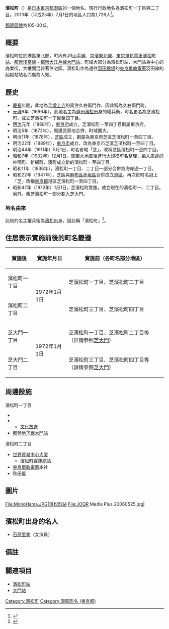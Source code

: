 {{Pathnav|日本|東京都|[[港區_(東京)|港區]]|frame=1}}
{{not|滨松市}}
{{Infobox Settlement
|official_name = 濱松町
|native_name =
|settlement_type = [[町|町]]
|image_skyline = Looking down at Hamamatsucho.JPG
|imagesize = 250px
|image_caption = 濱松町空照圖
|image_flag =
|image_seal =
| image_map =
| map_caption =
| pushpin_map =
|subdivision_type = [[國家|國家]]
|subdivision_name = [[File:Flag_of_Japan.svg|border]] [[日本|日本]]
|subdivision_type1 = [[都道府縣|都道府縣]]
|subdivision_name1 = [[File:Flag_of_Tokyo_Prefecture.svg|25px]] [[東京都|東京都]]
|subdivision_type2 = [[東京都區部|特別區]]
|subdivision_name2 = [[File:Flag_of_Minato,_Tokyo.svg|25px]] [[港區_(東京都)|港區]]
|established_title =
|established_date =
|government_type =
|leader_title =
|leader_name =
|area_magnitude =
|area_total_sq_mi =
|area_total_km2 =
|area_land_sq_mi =
|area_land_km2 =
|area_urban_sq_mi =
|area_urban_km2 =
|area_metro_km2 =
|area_metro_sq_mi =
|population_as_of= 2013年（平成25年）7月1日
|population_footnotes =
|population_total = 1726
|population_urban =
|population_metro =
|population_density_sq_mi =
|population_density_km2 =
| timezone = [[日本標準時間|JST]]
| utc_offset = +9
|timezone_DST =
|utc_offset_DST =
|latd=|latm=|lats=|latNS=
|longd=|longm=|longs=|longEW=
|elevation_footnotes=
|elevation_m =
|elevation_ft =
|postal_code_type = [[郵遞區號|郵遞區號]]
|postal_code = 105-0013
|area_code =
|website =
|footnotes =
}}
'''濱松町'''（{{jpn|j=浜松町|hg=はままつちょう|rm=Hamamatsuchō|f=y}}）是[[日本|日本]][[東京都|東京都]][[港區_(東京)|港區]]的一個地名。現行行政地名為濱松町一丁目與二丁目。2013年（平成25年）7月1日的地區人口為1,726人<ref>{{Cite web |url=http://www.city.minato.tokyo.jp/toukeichousa/kuse/toke/jinko/chocho/shiba/2013/07.html |title=港区公式ホームページ／2013年7月（町丁目別人口・世帯数（芝地区総合支所管内）） |accessdate=2013-08-08 |archive-date=2014-01-06 |archive-url=https://web.archive.org/web/20140106031952/http://www.city.minato.tokyo.jp/toukeichousa/kuse/toke/jinko/chocho/shiba/2013/07.html |dead-url=no }}</ref>。

[[郵遞區號|郵遞區號]]為105-0013。

== 概要 ==
濱松町位於港區東北部，町內有JR[[山手線|山手線]]、[[京濱東北線|京濱東北線]]、[[東京單軌電車|東京單軌電車]][[濱松町站|濱松町站]]、[[都營地下鐵淺草線|都營淺草線]]・[[都營地下鐵大江戶線|都營大江戶線]][[大門站_(東京都)|大門站]]。町域大部分為濱松町站、大門站為中心的商業街，大樓間混雜著住宅區。濱松町作為通往[[羽田機場|羽田機場]]的[[東京單軌電車|東京單軌電車]]羽田線的起點站站名而廣為人知。

==歷史==
* [[慶長|慶長]]年間，此地{{link-ja|名主|名主}}為芝[[增上寺|增上寺]]的{{link-ja|代官|代官}}奥住久右衛門作，因此稱為久右衛門町。
* [[元祿|元祿]]9年（1696年），此地名主為[[遠州|遠州]][[濱松市|濱松]]出身的權兵衛，町名更名為芝濱松町，成立芝濱松町一丁目至四丁目。
* [[明治|明治]]元年（1868年），[[東京府|東京府]]成立，芝濱松町一至四丁目劃屬東京府。
* 明治5年（1872年），周邊武家地合併，町域擴大。
* 明治11年（1878年），[[芝區|芝區]]成立，劃屬為東京府芝區芝濱松町一至四丁目。
* 明治22年（1889年），[[東京市|東京市]]成立，改為東京市芝區芝濱松町一至四丁目。
* 明治44年（1911年）5月1日，町名省略「芝」，改稱芝區濱松町一至四丁目。
* [[昭和|昭和]]7年（1932年）12月1日，關東大地震後進行大規模町名整理，編入周邊的神明町、新網町、湊町成立新的濱松町一至四丁目。
* 昭和11年（1936年），濱松町一丁目、二丁目一部分合併為海岸通一丁目。
* 昭和22年（1947年），芝區與[[麻布區|麻布區]][[赤坂區|赤坂區]]合併成立[[港區_(東京都)|港區]]。再次於町名冠上「芝」改稱[[東京都|東京都]]港區芝濱松町一至四丁目。
* 昭和47年（1972年）1月1日，芝濱松町實施{{link-ja|住居表示|住居表示}}，成立現在的濱松町一、二丁目。另外，舊芝濱松町一部分劃入芝大門。

=== 地名由來 ===
此地的名主權兵衛為[[濱松市|濱松]]出身，因此稱「濱松町」<ref>{{Cite web |url=http://www.city.minato.tokyo.jp/kouhou/kuse/gaiyo/chimerekishi/09.html |title=港区公式ホームページ／浜松町（はままつちょう） |accessdate=2013-08-08 |archive-date=2013-06-25 |archive-url=https://web.archive.org/web/20130625190421/http://www.city.minato.tokyo.jp/kouhou/kuse/gaiyo/chimerekishi/09.html |dead-url=no }}</ref>。

==住居表示實施前後的町名變遷==
{|class="wikitable"
|-
!實施後
!實施年月日
!實施前（各町名部分地區）
|-
|濱松町一丁目
| rowspan="2" |1972年1月1日
|芝濱松町一丁目、芝濱松町二丁目
|-
|濱松町二丁目
|芝濱松町三丁目、芝濱松町四丁目
|-
|芝大門一丁目
| rowspan="2" |1972年1月1日
|芝濱松町一丁目、芝濱松町二丁目等　（詳情參照[[芝大門|芝大門]]）
|-
|芝大門二丁目
|芝濱松町三丁目、芝濱松町四丁目等　（詳情參照[[芝大門|芝大門]]）
|}

==周邊設施==
; 濱松町一丁目
* {{link-ja|濱松町廣場|浜松町スクエア}}
* {{link-ja|文化放送MediaPlus|文化放送メディアプラス}}
**[[文化放送|文化放送]]
* [[都營地下鐵|都營地下鐵]][[大門站_(東京都)|大門站]]
; 濱松町二丁目
* [[世界貿易中心_(東京)|世界貿易中心大廈]]
**[[濱松町客運總站|濱松町客運總站]]
* [[東京單軌電車|東京單軌電車]]本社
* 秋田屋

== 圖片 ==
<gallery>
File:MonoHama.JPG|[[濱松町站|濱松町站]]
File:JOQR Media Plus 20060525.jpg|{{link-ja|文化放送MediaPlus|文化放送メディアプラス}}
</gallery>

==濱松町出身的名人==
*[[石原里美|石原里美]]（女演員）

== 備註 ==
{{reflist}}

==關連項目==
{{commonscat|Hamamatsuchō, Tokyo}}
* [[濱松町站|濱松町站]]
* [[大門站_(東京都)|大門站]]

{{港區 (東京都)的町名}}
{{東京23區之地域}}

{{DEFAULTSORT:Hamamatsucho}}
[[Category:濱松町|Category:濱松町]]
[[Category:港區町名_(東京都)|Category:港區町名 (東京都)]]